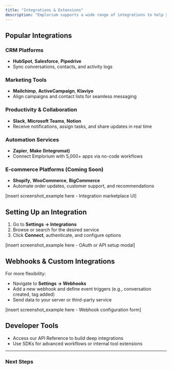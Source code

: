 ```yaml
---
title: "Integrations & Extensions"
description: "Emplorium supports a wide range of integrations to help you streamline workflows, sync data, and automate tasks across your ecosystem."
---
```


## Popular Integrations

### CRM Platforms

- **HubSpot**, **Salesforce**, **Pipedrive**
- Sync conversations, contacts, and activity logs

### Marketing Tools

- **Mailchimp**, **ActiveCampaign**, **Klaviyo**
- Align campaigns and contact lists for seamless messaging

### Productivity & Collaboration

- **Slack**, **Microsoft Teams**, **Notion**
- Receive notifications, assign tasks, and share updates in real time

### Automation Services

- **Zapier**, **Make (Integromat)**
- Connect Emplorium with 5,000\+ apps via no-code workflows

### E-commerce Platforms (Coming Soon)

- **Shopify**, **WooCommerce**, **BigCommerce**
- Automate order updates, customer support, and recommendations

[insert screenshot_example here - Integration marketplace UI]

## Setting Up an Integration

1. Go to **Settings → Integrations**
2. Browse or search for the desired service
3. Click **Connect**, authenticate, and configure options

[insert screenshot_example here - OAuth or API setup modal]

## Webhooks & Custom Integrations

For more flexibility:

- Navigate to **Settings → Webhooks**
- Add a new webhook and define event triggers (e.g., conversation created, tag added)
- Send data to your server or third-party service

[insert screenshot_example here - Webhook configuration form]

## Developer Tools

- Access our API Reference to build deep integrations
- Use SDKs for advanced workflows or internal tool extensions

---

### Next Steps